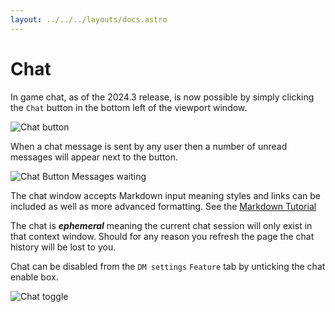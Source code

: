 ```yaml
---
layout: ../../../layouts/docs.astro
---
```



# __Chat__ 


In game chat, as of the  2024.3 release, is now possible by simply clicking the `Chat` button in the bottom left of the viewport window.

![Chat button](assets/chat_button_default.png)

When a chat message is sent by any user then a number of unread messages will appear next to the button.

![Chat Button Messages waiting](assets/chat_button_waiting.png)

The chat window accepts Markdown input meaning styles and links can be included as well as more advanced formatting. See the [Markdown Tutorial](../../../learn/dm/Markdown_Tutorial/markdown)

The chat is ***ephemeral*** meaning the current chat session will only exist in that context window. Should for any reason you refresh the page the chat history will be lost to you.

Chat can be disabled from the `DM settings` `Feature` tab by unticking the chat enable box.

![Chat toggle](assets/chat_toggle.png)

